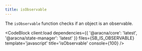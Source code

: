 ```yaml
---
title: isObservable
---
```



The `isObservable` function checks if an object is an observable.

<CodeBlock
  client:load
  dependencies={{ '@aracna/core': 'latest', '@aracna/state-manager': 'latest' }}
  files={SB_IS_OBSERVABLE}
  template='javascript'
  title='isObservable'
  console={100}
/>
